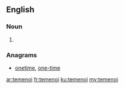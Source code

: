 ==English==

===Noun===
{{head|en|plural}}

# {{plural of|temenos|lang=en}}

===Anagrams===
* [[onetime#English|onetime]], [[one-time#English|one-time]]

[[ar:temenoi]]
[[fr:temenoi]]
[[ku:temenoi]]
[[my:temenoi]]